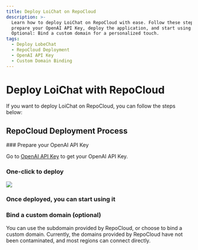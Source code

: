```yaml
---
title: Deploy LoiChat on RepoCloud
description: >-
  Learn how to deploy LoiChat on RepoCloud with ease. Follow these steps to
  prepare your OpenAI API Key, deploy the application, and start using it.
  Optional: Bind a custom domain for a personalized touch.
tags:
  - Deploy LobeChat
  - RepoCloud Deployment
  - OpenAI API Key
  - Custom Domain Binding
---
```


# Deploy LoiChat with RepoCloud

If you want to deploy LoiChat on RepoCloud, you can follow the steps below:

## RepoCloud Deployment Process

<Steps>
  ### Prepare your OpenAI API Key

Go to [OpenAI API Key](https://platform.openai.com/account/api-keys) to get your OpenAI API Key.

### One-click to deploy

[![][deploy-button-image]][deploy-link]

### Once deployed, you can start using it

### Bind a custom domain (optional)

You can use the subdomain provided by RepoCloud, or choose to bind a custom domain. Currently, the domains provided by RepoCloud have not been contaminated, and most regions can connect directly.

</Steps>

[deploy-button-image]: https://d16t0pc4846x52.cloudfront.net/deploy.svg
[deploy-link]: https://repocloud.io/details/?app_id=248
